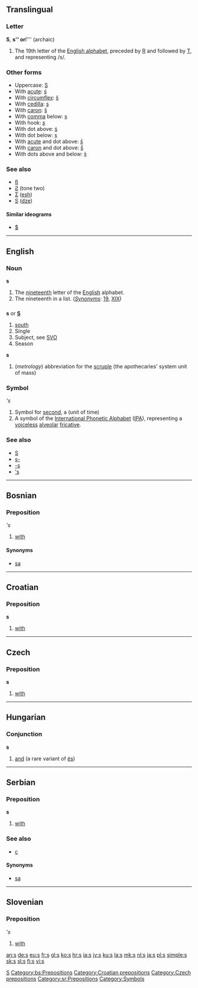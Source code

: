 {{see|S}}
==Translingual==

===Letter===
'''S''', '''s'' or '''ſ''' (archaic)

# The 19th letter of the [[Appendix:Roman script|English alphabet]], preceded by [[R]] and followed by [[T]], and representing /s/.

===Other forms===
*Uppercase: [[S]]
*With [[acute]]: [[ś]]
*With [[circumflex]]: [[ŝ]]
*With [[cedilla]]: [[ş]]
*With [[caron]]: [[š]]
*With [[comma]] below: [[ș]]
*With hook: [[ʂ]]
*With dot above: [[ṡ]]
*With dot below: [[ṣ]]
*With [[acute]] and dot above: [[ṥ]]
*With [[caron]] and dot above: [[ṧ]]
*With dots above and below: [[ṩ]]

===See also===
*[[ß]]
*[[Ƨ]] (tone two)
*[[Ʃ]] ([[esh]])
*[[Ѕ]] ([[dze]])

====Similar ideograms====
*[[$]]
[[Category:Latin letters|S]]

----

==English==

===Noun===
'''s'''

# The [[nineteenth]] letter of the [[English]] alphabet.
# The nineteenth in a list. (''[[Synonyms]]'': [[19]], [[XIX]])

==={{abbreviation}}===
'''s''' or '''[[S]]'''

# [[south]]
# Single
# Subject, see [[SVO]]
# Season

'''s'''

# (''metrology'') abbreviation for the [[scruple]] (the apothecaries' system unit of mass)

===Symbol===
'''s''
# Symbol for [[second]], a (unit of time)
# A symbol of the [[International Phonetic Alphabet]] ([[IPA]]), representing a [[voiceless]] [[alveolar]] [[fricative]].

===See also===
*[[S]]
*[[s-]]
*[[-s]]
*[['s]]

----

==Bosnian==

===Preposition===
'''s''
# [[with]]

====Synonyms====
*[[sa#Bosnian|sa]]
[[Category:bs:Prepositions]]

----

==Croatian==

===Preposition===
'''s'''

# [[with]]

[[Category:Croatian prepositions]]

----

==Czech==

===Preposition===
'''s'''
# [[with]]

[[Category:Czech prepositions]]

----
==Hungarian==

===Conjunction===
'''s'''

# [[and]] (a rare variant of [[és]])

----

==Serbian==

===Preposition===
'''s'''
# [[with]]

===See also===
*[[с#Serbian|с]]

====Synonyms====
*[[sa#Serbian|sa]]

[[Category:sr:Prepositions]]

----

==Slovenian==

===Preposition===
'''s''

# [[with]]

[[Category:Symbols]]

[[an:s]]
[[de:s]]
[[eu:s]]
[[fr:s]]
[[gl:s]]
[[ko:s]]
[[hr:s]]
[[ia:s]]
[[jv:s]]
[[ku:s]]
[[la:s]]
[[mk:s]]
[[nl:s]]
[[ja:s]]
[[pl:s]]
[[simple:s]]
[[sk:s]]
[[sl:s]]
[[fi:s]]
[[vi:s]]